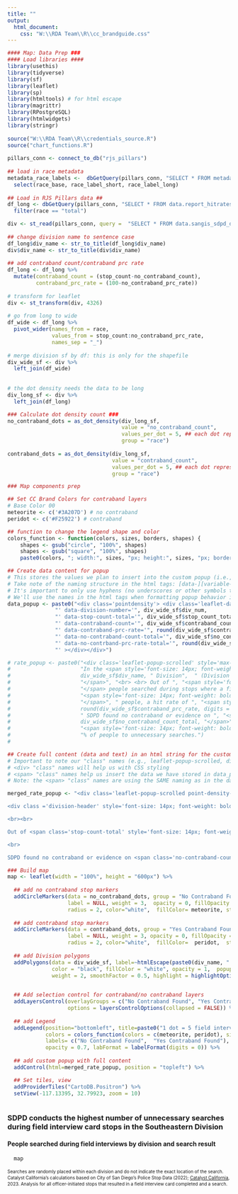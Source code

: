 ```yaml
---
title: ""
output:
  html_document:
    css: "W:\\RDA Team\\R\\cc_brandguide.css"
---
```

<!-- link to Google Font -->
<link href="https://fonts.googleapis.com/css2?family=Inter:wght@100;200;300;400;500;600;700;800;900&display=swap" rel="stylesheet">
    
    
```r
#### Map: Data Prep ###
#### Load libraries ####
library(usethis)
library(tidyverse)
library(sf)
library(leaflet)
library(sp)
library(htmltools) # for html escape
library(magrittr)
library(RPostgreSQL)
library(htmlwidgets)
library(stringr)
  
source("W:\\RDA Team\\R\\credentials_source.R")
source("chart_functions.R")
  
pillars_conn <- connect_to_db("rjs_pillars")
  
## load in race metadata
metadata_race_labels <-  dbGetQuery(pillars_conn, "SELECT * FROM metadata_race_labels") %>% 
  select(race_base, race_label_short, race_label_long)
  
## Load in RJS Pillars data ##
df_long <- dbGetQuery(pillars_conn, "SELECT * FROM data.report_hitrates_div_race_ficard_person") %>% 
  filter(race == "total")

div <- st_read(pillars_conn, query =  "SELECT * FROM data.sangis_sdpd_divisions_2023") 
  
## change division name to sentence case
df_long$div_name <- str_to_title(df_long$div_name)
div$div_name <- str_to_title(div$div_name)
  
## add contraband count/contraband prc rate
df_long <- df_long %>% 
  mutate(contraband_count = (stop_count-no_contraband_count), 
         contraband_prc_rate = (100-no_contraband_prc_rate))
  
# transform for leaflet
div <- st_transform(div, 4326)
  
# go from long to wide
df_wide <- df_long %>% 
  pivot_wider(names_from = race,
              values_from = stop_count:no_contraband_prc_rate,
              names_sep = "_")
  
# merge division sf by df: this is only for the shapefile
div_wide_sf <- div %>% 
  left_join(df_wide)
  
  
# the dot density needs the data to be long
div_long_sf <- div %>% 
  left_join(df_long)
```
  

```r
### Calculate dot density count ###
no_contraband_dots = as_dot_density(div_long_sf,
                                    value = "no_contraband_count",
                                    values_per_dot = 5, ## each dot represents
                                    group = "race")
    
contraband_dots = as_dot_density(div_long_sf,
                                 value = "contraband_count",
                                 values_per_dot = 5, ## each dot represents
                                 group = "race")

```
  
  
```r
### Map components prep

## Set CC Brand Colors for contraband layers
# Base Color 00
meteorite <- c('#3A207D') # no contraband
peridot <- c('#F25922') # contraband

## function to change the legend shape and color
colors_function <- function(colors, sizes, borders, shapes) {
    shapes <- gsub("circle", "100%", shapes)
    shapes <- gsub("square", "100%", shapes)
    paste0(colors, "; width:", sizes, "px; height:", sizes, "px; border:1px solid ", borders, "; border-radius:", shapes)}

## Create data content for popup
# This stores the values we plan to insert into the custom popup (i.e., not the full content of the custom popup like in rate_popup)
# Take note of the naming structure in the html tags: [data-][variable-name]
# It's important to only use hyphens (no underscores or other symbols to denote space between words)
# We'll use the names in the html tags when formatting popup behavior in JS (end of script)
data_popup <- paste0("<div class='pointdensity'> <div class='leaflet-data' data-division-name='", div_wide_sf$div_name,
               "' data-division-number='", div_wide_sf$div_num,
               "' data-stop-count-total='", div_wide_sf$stop_count_total,
               "' data-contraband-count='", div_wide_sf$contraband_count,
               "' data-contraband-prc-rate='", round(div_wide_sf$contraband_prc_rate, digits = 1),
               "' data-no-contraband-count-total='", div_wide_sf$no_contraband_count_total,
               "' data-no-contrband-prc-rate-total='", round(div_wide_sf$no_contraband_prc_rate_total, digits = 1),
               "' ></div></div>")

# rate_popup <- paste0("<div class='leaflet-popup-scrolled' style='max-width:800px;max-height:200px'>",
#                      "In the <span style='font-size: 14px; font-weight: bold;'>",
#                      div_wide_sf$div_name, " Division",  " (Division ", div_wide_sf$div_num,")",
#                      "</span>", "<br> <br> Out of ", "<span style='font-size: 14px; font-weight: bold;'>", div_wide_sf$stop_count_total,
#                      "</span> people searched during stops where a field interview card was completed, SDPD found contraband/evidence on ",
#                      "<span style='font-size: 14px; font-weight: bold;'>", div_wide_sf$contraband_count, 
#                      "</span>", " people, a hit rate of ", "<span style='font-size: 14px; font-weight: bold;'>",
#                      round(div_wide_sf$contraband_prc_rate, digits = 1), "</span>",  "%.", 
#                      " SDPD found no contraband or evidence on ", "<span style='font-size: 14px; font-weight: bold;'>",
#                      div_wide_sf$no_contraband_count_total, "</span>", " people, meaning SDPD  subjected ", 
#                      "<span style='font-size: 14px; font-weight: bold;'>", round(div_wide_sf$no_contraband_prc_rate_total, digits = 1),
#                      "% of people to unnecessary searches.")
#   

## Create full content (data and text) in an html string for the custom popup
# Important to note our "class" names (e.g., leaflet-popup-scrolled, division-header, stop-count-total, etc.) 
# <div> "class" names will help us with CSS styling
# <span> "class" names help us insert the data we have stored in data_popup
# Note: the <span> "class" names are using the SAME naming as in the data_popup (only difference is no "data-" prefix) - this is a convenience for the JS (end of script)

merged_rate_popup <- "<div class='leaflet-popup-scrolled point-density-sidebar' style='max-width:800px;max-height:200px'><div class='popup-instruction'><b>Please click on a police division to see stop data below.</b></div>

<div class ='division-header' style='font-size: 14px; font-weight: bold;'><span class='division-name'></span> Division (Division <span class='division-number'></span></div></div>

<br><br>

Out of <span class='stop-count-total' style='font-size: 14px; font-weight: bold;'></span> people searched during stops where a field interview card was completed, SDPD found contraband/evidence on <span class='contraband-count' style='font-size: 14px; font-weight: bold;'></span> people, a hit rate of <span class='contraband-prc-rate' style='font-size: 14px; font-weight: bold;'></span>%.

<br>

SDPD found no contraband or evidence on <span class='no-contraband-count-total' style='font-size: 14px; font-weight: bold;'></span> people, meaning SDPD  subjected <span class='no-contrband-prc-rate-total' style='font-size: 14px; font-weight: bold;'></span>% of people to unnecessary searches."

```
  
  
```r
### Build map
map <- leaflet(width = "100%", height = "600px") %>%
  
  ## add no contraband stop markers
  addCircleMarkers(data = no_contraband_dots, group = "No Contraband Found",
                   label = NULL, weight = 3,  opacity = 0, fillOpacity = 1, 
                   radius = 2, color="white",  fillColor= meteorite, stroke = TRUE) %>% 
    
  ## add contraband stop markers
  addCircleMarkers(data = contraband_dots, group = "Yes Contraband Found",
                   label = NULL, weight = 3, opacity = 0, fillOpacity = 1,
                   radius = 2, color="white",  fillColor=  peridot,  stroke = TRUE) %>% 
    
  ## add Division polygons
  addPolygons(data = div_wide_sf, label=~htmlEscape(paste0(div_name, " Division ")),
              color = "black", fillColor = "white", opacity = 1,  popup = ~paste0(rate_popup),
              weight = 2, smoothFactor = 0.5, highlight = highlightOptions(color = "white", 
                                                                           weight = 3, bringToFront = TRUE, sendToBack = FALSE)) %>%

  ## Add selection control for contraband/no contraband layers
  addLayersControl(overlayGroups = c("No Contraband Found", "Yes Contraband Found"),
                   options = layersControlOptions(collapsed = FALSE)) %>%
    
  ## add Legend
  addLegend(position="bottomleft", title=paste0("1 dot = 5 field interview card stops and a search"),
            colors = colors_function(colors = c(meteorite, peridot), sizes = "10", shapes = "circle", borders = NULL),
            labels= c("No Contraband Found",  "Yes Contraband Found"),
            opacity = 0.7, labFormat = labelFormat(digits = 0)) %>% 
  
  ## add custom popup with full content
  addControl(html=merged_rate_popup, position = "topleft") %>%

  ## Set tiles, view
  addProviderTiles("CartoDB.Positron") %>%
  setView(-117.13395, 32.79923, zoom = 10)
  
```
  
<h3 class="leaflet-map-title">SDPD conducts the highest number of unnecessary searches during field interview card stops in the Southeastern Division</h3>
<h4 class="leaflet-map-subtitle">People searched during field interviews by division and search result</h4>
    
    
```r
  map
```
<div align="left" style="line-height: 1em;"><span style="font-size: 10px;">Searches are randomly placed within each division and do not indicate the exact location of the search.</span> <span style=' font-size: 10px;'>Catalyst California's calculations based on City of San Diego's Police Stop Data (2022); <u>[Catalyst California](https://www.catalystcalifornia.org)</u>, 2023. Analysis for all officer-initiated stops that resulted in a field interview card completed and a search.</span> </div>
    